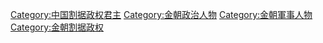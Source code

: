 [[Category:中国割据政权君主|Category:中国割据政权君主]]
[[Category:金朝政治人物|Category:金朝政治人物]]
[[Category:金朝軍事人物|Category:金朝軍事人物]]
[[Category:金朝割据政权|Category:金朝割据政权]]